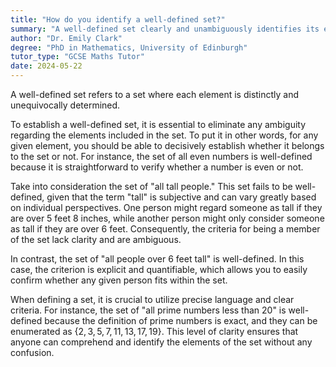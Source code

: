 ```yaml
---
title: "How do you identify a well-defined set?"
summary: "A well-defined set clearly and unambiguously identifies its elements."
author: "Dr. Emily Clark"
degree: "PhD in Mathematics, University of Edinburgh"
tutor_type: "GCSE Maths Tutor"
date: 2024-05-22
---
```


A well-defined set refers to a set where each element is distinctly and unequivocally determined.

To establish a well-defined set, it is essential to eliminate any ambiguity regarding the elements included in the set. To put it in other words, for any given element, you should be able to decisively establish whether it belongs to the set or not. For instance, the set of all even numbers is well-defined because it is straightforward to verify whether a number is even or not.

Take into consideration the set of "all tall people." This set fails to be well-defined, given that the term "tall" is subjective and can vary greatly based on individual perspectives. One person might regard someone as tall if they are over $5$ feet $8$ inches, while another person might only consider someone as tall if they are over $6$ feet. Consequently, the criteria for being a member of the set lack clarity and are ambiguous.

In contrast, the set of "all people over $6$ feet tall" is well-defined. In this case, the criterion is explicit and quantifiable, which allows you to easily confirm whether any given person fits within the set.

When defining a set, it is crucial to utilize precise language and clear criteria. For instance, the set of "all prime numbers less than $20$" is well-defined because the definition of prime numbers is exact, and they can be enumerated as $\{2, 3, 5, 7, 11, 13, 17, 19\}$. This level of clarity ensures that anyone can comprehend and identify the elements of the set without any confusion.
    